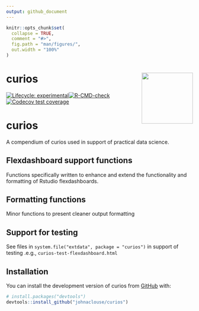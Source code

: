 ```yaml
---
output: github_document
---
```


<!-- README.md is generated from README.Rmd. Please edit that file -->

```r
knitr::opts_chunk$set(
  collapse = TRUE,
  comment = "#>",
  fig.path = "man/figures/",
  out.width = "100%"
)
```

# curios <img src="man/figures/logo.png" align="right" height="138" />

[![Lifecycle: experimental](https://img.shields.io/badge/lifecycle-experimental-orange.svg)](https://lifecycle.r-lib.org/articles/stages.html#experimental)[![R-CMD-check](https://github.com/johnaclouse/curios/workflows/R-CMD-check/badge.svg)](https://github.com/johnaclouse/curios/actions)
[![Codecov test coverage](https://codecov.io/gh/johnaclouse/curios/branch/main/graph/badge.svg)](https://app.codecov.io/gh/johnaclouse/curios?branch=main)

# curios
A compendium of curios used in support of practical data science. 

## Flexdashboard support functions

Functions specifically written to enhance and extend the functionality and formatting of Rstudio flexdashboards.

## Formatting functions

Minor functions to present cleaner output formatting

## Support for testing

See files in `system.file("extdata", package = "curios")` in support of  testing .e.g., `curios-test-flexdashboard.html`

## Installation

You can install the development version of curios from [GitHub](https://github.com/) with:

``` r
# install.packages("devtools")
devtools::install_github("johnaclouse/curios")
```
